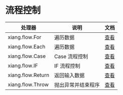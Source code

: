 # 流程控制

| 处理器            | 说明               | 文档                                    |
| ----------------- | ------------------ | --------------------------------------- |
| xiang.flow.For    | 遍历数据           | [查看](../e.处理器参考/a.数据模型#Find) |
| xiang.flow.Each   | 遍历数据           | [查看](../e.处理器参考/a.数据模型#Find) |
| xiang.flow.Case   | Case 流程控制      | [查看](../e.处理器参考/a.数据模型#Find) |
| xiang.flow.IF     | IF 流程控制        | [查看](../e.处理器参考/a.数据模型#Find) |
| xiang.flow.Return | 返回输入数据       | [查看](../e.处理器参考/a.数据模型#Find) |
| xiang.flow.Throw  | 抛出异常并结束程序 | [查看](../e.处理器参考/a.数据模型#Find) |